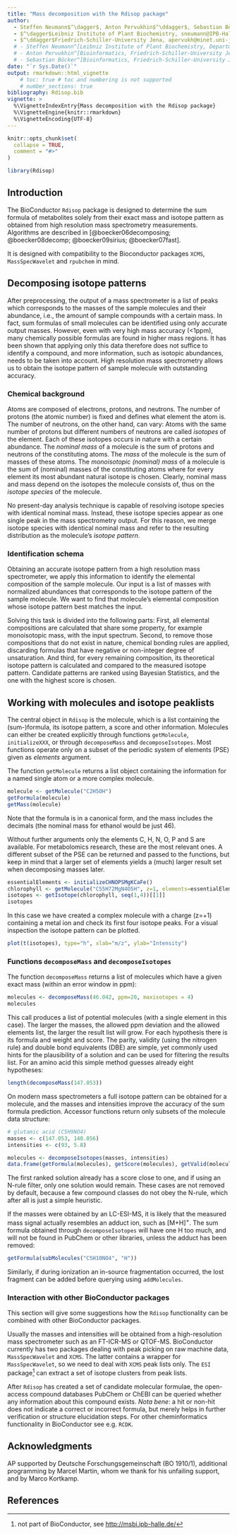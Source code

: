 ```yaml
---
title: "Mass decomposition with the Rdisop package"
author:
  - Steffen Neumann$^\dagger$, Anton Pervukhin$^\ddagger$, Sebastian Böcker$^\ddagger$
  - $^\dagger$Leibniz Institute of Plant Biochemistry, sneumann@IPB-Halle.DE
  - $^\ddagger$Friedrich-Schiller-University Jena, apervukh@minet.uni-jena.de, boecker@minet.uni-jena.de
  # - Steffen Neumann^[Leibniz Institute of Plant Biochemistry, Department of Stress and Developmental Biology, sneumann@IPB-Halle.DE]
  # - Anton Pervukhin^[Bioinformatics, Friedrich-Schiller-University Jena, apervukh@minet.uni-jena.de]
  # - Sebastian Böcker^[Bioinformatics, Friedrich-Schiller-University Jena, boecker@minet.uni-jena.de]
date: "`r Sys.Date()`"
output: rmarkdown::html_vignette
    # toc: true # toc and numbering is not supported
    # number_sections: true
bibliography: Rdisop.bib
vignette: >
  %\VignetteIndexEntry{Mass decomposition with the Rdisop package}
  %\VignetteEngine{knitr::rmarkdown}
  %\VignetteEncoding{UTF-8}
---
```


```r
knitr::opts_chunk$set(
  collapse = TRUE,
  comment = "#>"
)
```

```r
library(Rdisop)
```

## Introduction

The BioConductor `Rdisop` package is designed to determine the sum formula of 
metabolites solely from their exact mass and isotope pattern as obtained from 
high resolution mass spectrometry measurements. Algorithms are described in 
[@boecker06decomposing; @boecker08decomp; @boecker09sirius; @boecker07fast].

It is designed with compatibility to the Bioconductor packages `XCMS`, 
`MassSpecWavelet` and `rpubchem` in mind.

## Decomposing isotope patterns

After preprocessing, the output of a mass spectrometer is a list of peaks which 
corresponds to the masses of the sample molecules and their abundance, i.e., the 
amount of sample compounds with a certain mass. In fact, sum formulas of small 
molecules can be identified using only accurate output masses. However, even 
with very high mass accuracy (<1ppm), many chemically possible formulas are 
found in higher mass regions. It has been shown that applying only this data
therefore does not suffice to identify a compound, and more information, such as 
isotopic abundances, needs to be taken into account. High resolution mass 
spectrometry allows us to obtain the isotope pattern of sample molecule with 
outstanding accuracy.

### Chemical background

Atoms are composed of electrons, protons, and neutrons. The number of protons 
(the atomic number) is fixed and defines what element the atom is. The number of 
neutrons, on the other hand, can vary: Atoms with the same number of protons but 
different numbers of neutrons are called *isotopes* of the element. Each of 
these isotopes occurs in nature with a certain abundance. The *nominal mass* of 
a molecule is the sum of protons and neutrons of the constituting atoms. The 
*mass* of the molecule is the sum of masses of these atoms. 
The *monoisotopic (nominal) mass* of a molecule is the sum of (nominal) masses 
of the constituting atoms where for every element its most abundant natural 
isotope is chosen. Clearly, nominal mass and mass depend on the isotopes the 
molecule consists of, thus on the *isotope species* of the molecule.

No present-day analysis technique is capable of resolving isotope species with 
identical nominal mass. Instead, these isotope species appear as one single peak 
in the mass spectrometry output. For this reason, we merge isotope species with 
identical nominal mass and refer to the resulting distribution as the molecule's 
*isotope pattern*.

### Identification schema

Obtaining an accurate isotope pattern from a high resolution mass spectrometer, 
we apply this information to identify the elemental composition of the sample 
molecule. Our input is a list of masses with normalized abundances that 
corresponds to the isotope pattern of the sample molecule. We want to find that 
molecule's elemental composition whose isotope pattern best matches the input. 

Solving this task is divided into the following parts: First, all elemental 
compositions are calculated that share some property, for example monoisotopic 
mass, with the input spectrum. Second, to remove those compositions that do not 
exist in nature, chemical bonding rules are applied, discarding formulas that 
have negative or non-integer degree of unsaturation. And third, for every 
remaining composition, its theoretical isotope pattern is calculated and 
compared to the measured isotope pattern. Candidate patterns are ranked using
Bayesian Statistics, and the one with the highest score is chosen.

## Working with molecules and isotope peaklists

The central object in `Rdisop` is the molecule, which is a list containing the 
(sum-)formula, its isotope pattern, a score and other information. Molecules can 
either be created explicitly through functions `getMolecule`, `initializeXXX`, 
or through `decomposeMass` and `decomposeIsotopes`. Most functions operate only 
on a subset of the periodic system of elements (PSE) given as *elements* 
argument.

\subsection{Handling of Molecules}

The function `getMolecule` returns a list object containing the information for 
a named single atom or a more complex molecule.

```r
molecule <- getMolecule("C2H5OH")
getFormula(molecule)
getMass(molecule)
```

Note that the formula is in a canonical form, and the mass includes the decimals 
(the nominal mass for ethanol would be just 46).

Without further arguments only the elements C, H, N, O, P and S are available. 
For metabolomics research, these are the most relevant ones. A different subset 
of the PSE can be returned and passed to the functions, but keep in mind that a 
larger set of elements yields a (much) larger result set when decomposing masses 
later.

```r
essentialElements <- initializeCHNOPSMgKCaFe()
chlorophyll <- getMolecule("C55H72MgN4O5H", z=1, elements=essentialElements)
isotopes <- getIsotope(chlorophyll, seq(1,4))[[1]]
isotopes
```

In this case we have created a complex molecule with a charge (z=+1) containing 
a metal ion and check its first four isotope peaks. For a visual inspection the 
isotope pattern can be plotted.

```r
plot(t(isotopes), type="h", xlab="m/z", ylab="Intensity")
```

### Functions `decomposeMass` and `decomposeIsotopes`

The function `decomposeMass` returns a list of molecules which have a given 
exact mass (within an error window in ppm):

```r
molecules <- decomposeMass(46.042, ppm=20, maxisotopes = 4)
molecules
```

This call produces a list of potential molecules (with a single element in this 
case). The larger the masses, the allowed ppm deviation and the allowed elements 
list, the larger the result list will grow. For each hypothesis there is its 
formula and weight and score. The parity, validity (using the nitrogen rule) and 
double bond equivalents (DBE) are simple, yet commonly used hints for the 
plausibility of a solution and can be used for filtering the results list. For 
an amino acid this simple method guesses already eight hypotheses:

```r
length(decomposeMass(147.053))
```

On modern mass spectrometers a full isotope pattern can be obtained for a 
molecule, and the masses and intensities improve the accuracy of the sum formula 
prediction. Accessor functions return only subsets of the molecule data 
structure:

```r
# glutamic acid (C5H9NO4)
masses <- c(147.053, 148.056)
intensities <- c(93, 5.8)

molecules <- decomposeIsotopes(masses, intensities)
data.frame(getFormula(molecules), getScore(molecules), getValid(molecules))
```

The first ranked solution already has a score close to one, and if using an 
N-rule filter, only one solution would remain. These cases are not removed by 
default, because a few compound classes do not obey the N-rule, which after all 
is just a simple heuristic.

If the masses were obtained by an LC-ESI-MS, it is likely that the measured mass 
signal actually resembles an adduct ion, such as [M+H]^+^. The sum formula 
obtained through `decomposeIsotopes` will have one H too much, and will not be 
found in PubChem or other libraries, unless the adduct has been removed:

```r
getFormula(subMolecules("C5H10NO4", "H"))
```

Similarly, if during ionization an in-source fragmentation occurred, the lost 
fragment can be added before querying using `addMolecules`.

### Interaction with other BioConductor packages

This section will give some suggestions how the `Rdisop` functionality can be 
combined with other BioConductor packages.

Usually the masses and intensities will be obtained from a high-resolution mass 
spectrometer such as an FT-ICR-MS or QTOF-MS. BioConductor currently has two 
packages dealing with peak picking on raw machine data, `MassSpecWavelet` and 
`XCMS`. The latter contains a wrapper for `MassSpecWavelet`, so we need to deal 
with `XCMS` peak lists only. The `ESI` package^[not part of BioConductor, see 
[http://msbi.ipb-halle.de/](http://msbi.ipb-halle.de/)] can extract a set of 
isotope clusters from peak lists.

After `Rdisop` has created a set of candidate molecular formulae, the 
open-access compound databases PubChem or ChEBI can be queried whether any 
information about this compound exists. *Nota bene*: a hit or non-hit does not 
indicate a correct or incorrect formula, but merely helps in further 
verification or structure elucidation steps. For other cheminformatics 
functionality in BioConductor see e.g. `RCDK`.

## Acknowledgments

AP supported by Deutsche Forschungsgemeinschaft (BO 1910/1), additional 
programming by Marcel Martin, whom we thank for his unfailing support, and by 
Marco Kortkamp.

## References

<div id="refs"></div>